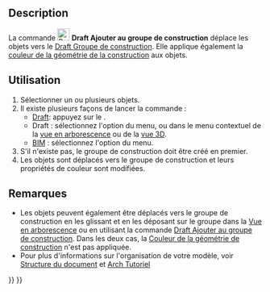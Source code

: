 <languages/>

{{Docnav/fr
|[[Draft_SelectGroup/fr|Sélection groupée]]
|[[Draft_ToggleDisplayMode/fr|Mode d'affichage]]
|[[Draft_Workbench/fr|Atelier Draft]]
|IconL=Draft_SelectGroup.svg
|IconR=Draft_ToggleDisplayMode.svg
|IconC=Workbench_Draft.svg
}}

{{GuiCommand/fr
|Name=Draft AddConstruction
|Name/fr=Draft Ajouter au groupe de construction
|MenuLocation=Draft/BIM : Utilitaires → Ajouter au groupe de construction
|Workbenches=[[Draft_Workbench/fr|Draft]], [[BIM_Workbench/fr|BIM]]
|Version=0.17
|SeeAlso=[[Draft_ToggleConstructionMode/fr|Draft Basculer en mode construction]], [[Draft_AddToGroup/fr|Draft Ajouter au groupe]]
}}

==Description==

La commande [[Image:Draft_AddConstruction.svg|24px]] '''Draft Ajouter au groupe de construction''' déplace les objets vers le [[Draft_ToggleConstructionMode/fr|Draft Groupe de construction]]. Elle applique également la [[Draft_ToggleConstructionMode/fr#Pr.C3.A9f.C3.A9rences|couleur de la géométrie de la construction]] aux objets.

<span id="Usage"></span>
==Utilisation==

# Sélectionner un ou plusieurs objets.
# Il existe plusieurs façons de lancer la commande :
#* [[Draft_Workbench/fr|Draft]]: appuyez sur le {{Button|[[Image:Draft_AddConstruction.svg|16px]] [[Draft_AddConstruction/fr|Ajouter au groupe de construction]]}}.
#* Draft : sélectionnez l'option {{MenuCommand|Utilitaires → [[Image:Draft_AddConstruction.svg|16px]] Ajouter au groupe de construction}} du menu, ou dans le menu contextuel de la [[Tree_view/fr|vue en arborescence]] ou de la [[3D_view/fr|vue 3D]].
#* [[BIM_Workbench/fr|BIM]] : sélectionnez l'option {{MenuCommand|Utilitaires → [[Image:Draft_AddConstruction.svg|16px]] Ajouter au groupe de construction}} du menu.
# S'il n'existe pas, le groupe de construction doit être créé en premier.
# Les objets sont déplacés vers le groupe de construction et leurs propriétés de couleur sont modifiées.

<span id="Notes"></span>
==Remarques==

* Les objets peuvent également être déplacés vers le groupe de construction en les glissant et en les déposant sur le groupe dans la [[Tree_view/fr|Vue en arborescence]] ou en utilisant la commande [[Draft_AddToGroup/fr|Draft Ajouter au groupe de construction]]. Dans les deux cas, la [[Draft_ToggleConstructionMode/fr#Pr.C3.A9f.C3.A9rences|Couleur de la géométrie de construction]] n'est pas appliquée.
* Pour plus d'informations sur l'organisation de votre modèle, voir [[Document_structure/fr|Structure du document]] et [[Arch_tutorial/fr#Organiser_votre_mod.C3.A8le|Arch Tutoriel]]


{{Docnav/fr
|[[Draft_SelectGroup/fr|Sélection groupée]]
|[[Draft_ToggleDisplayMode/fr|Mode d'affichage]]
|[[Draft_Workbench/fr|Atelier Draft]]
|IconL=Draft_SelectGroup.svg
|IconR=Draft_ToggleDisplayMode.svg
|IconC=Workbench_Draft.svg
}}

{{Draft Tools navi{{#translation:}}}}
{{Userdocnavi{{#translation:}}}}
